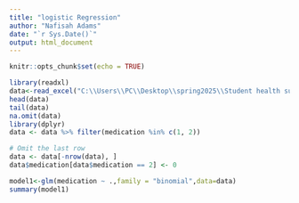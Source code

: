 ---
title: "logistic Regression"
author: "Nafisah Adams"
date: "`r Sys.Date()`"
output: html_document
---

```{r setup, include=FALSE}
knitr::opts_chunk$set(echo = TRUE)
```

```{r}
library(readxl)
data<-read_excel("C:\\Users\\PC\\Desktop\\spring2025\\Student health survey data.xlsx")
head(data)
tail(data)
na.omit(data)
library(dplyr)
data <- data %>% filter(medication %in% c(1, 2))

# Omit the last row
data <- data[-nrow(data), ]
data$medication[data$medication == 2] <- 0


```

```{r}
model1<-glm(medication ~ .,family = "binomial",data=data)
summary(model1)
```
